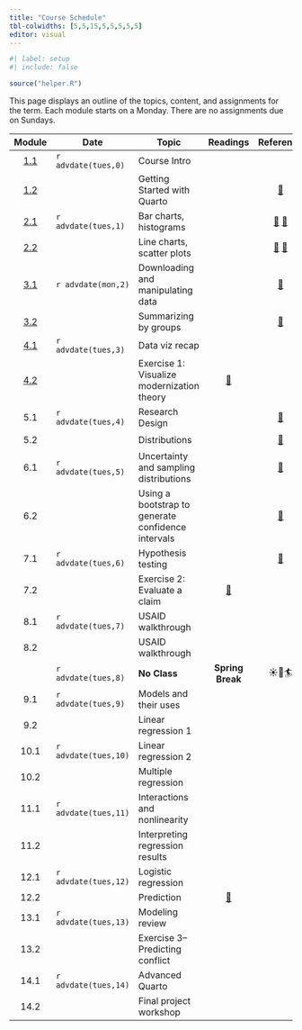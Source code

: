 ```yaml
---
title: "Course Schedule"
tbl-colwidths: [5,5,15,5,5,5,5,5]
editor: visual
---
```


```r
#| label: setup
#| include: false

source("helper.R")
```

This page displays an outline of the topics, content, and assignments for the term. Each module starts on a Monday. There are no assignments due on Sundays.

::: column-screen-inset-right
|                   Module                   | Date                 | Topic                                              |                                        Readings                                        |                                                           Reference                                                            |                     Slides                     |                                                     Videos                                                      |                                 Assignments                                  |
|:-------:|---------|---------|:-------:|:-------:|:-------:|:-------:|:-------:|
| [1.1](modules/module-1.1.qmd "Module 1.1") | `r advdate(tues,0)`  | Course Intro                                       |                                                                                        |                                                                                                                                | [🖥️](slides/week-1.1.qmd "Module 1.2 slides")  |                               [🖥️](https://youtu.be/eimM6pNkYjE "R and RStudio")                                |                                                                              |
| [1.2](modules/module-1.2.qmd "Module 1.2") |                      | Getting Started with Quarto                        |                                                                                        |                  [📖](https://www.tidyverse.org/blog/2017/12/workflow-vs-script/ "project-oriented workflow")                  | [🖥️](slides/week-1.2.qmd "Module 1.2 slides")  |                                   [🖥️](https://youtu.be/6QN9ZYURDFg "Quarto")                                   |                                                                              |
| [2.1](modules/module-2.1.qmd "Module 2.1") | `r advdate(tues,1)`  | Bar charts, histograms                             |                                                                                        |         [📖](https://r4ds.hadley.nz/data-import "r4ds, 7") [📖](https://r4ds.hadley.nz/data-visualize.html "r4ds, 2")          | [🖥️](slides/week-2.1.qmd "Module 2.1 slides")  |   [🖥️](https://youtu.be/QG1oDJPoIio "Make a bar chart") [🖥️](https://youtu.be/-1YhCql-gMo "Make a histogram")   |                                                                              |
| [2.2](modules/module-2.2.qmd "Module 2.2") |                      | Line charts, scatter plots                         |                                                                                        | [📖](https://r4ds.hadley.nz/layers.html "r4ds, 10.1-10.4") [📖](https://r4ds.hadley.nz/communication.html#labels "r4ds, 12.2") |           [🖥️](slides/week-2.2.qmd)            | [🖥️](https://youtu.be/PnmQ2MFQpIc "Make a line chart") [🖥️](https://youtu.be/FiosjUVyfLM "Make a scatter plot") | [📘](https://blackboard.gwu.edu/ultra/courses/_395476_1/cl/outline "Quiz 1") |
| [3.1](modules/module-3.1.qmd "Module 3.1") | `r advdate(mon,2)`   | Downloading and manipulating data                  |                                                                                        |                          [📖](https://r4ds.hadley.nz/data-transform.html#introduction "r4ds 3.1-3.4")                          | [🖥️](slides/week-3.1.html "Module 3.1 slides") |                          [🖥️](https://youtu.be/ScQD47eJeAE "Download data from V-Dem")                          |                                                                              |
| [3.2](modules/module-3.2.qmd "Module 3.2") |                      | Summarizing by groups                              |                                                                                        |                            [📖](https://r4ds.hadley.nz/data-transform.html#introduction "r4ds 3.5")                            | [🖥️](slides/week-3.2.html "Module 3.2 slides") |                         [🖥️](https://youtu.be/mgBwVzMV-v8 "Summarizing data by groups")                         | [📘](https://blackboard.gwu.edu/ultra/courses/_395476_1/cl/outline "Quiz 1") |
|       [4.1](modules/module-4.1.qmd)        | `r advdate(tues,3)`  | Data viz recap                                     |                                                                                        |                                                                                                                                | [🖥️](slides/week-4.1.qmd "Module 4.1 slides")  |                                                                                                                 |                                                                              |
|     [4.2](assignments/homework-1.qmd)      |                      | Exercise 1: Visualize modernization theory         |       [📖](https://www-jstor-org.proxygw.wrlc.org/stable/1951731?seq=8 "Lipset")       |                                                                                                                                |                                                |                                                                                                                 |               [🧮](/assignments/homework-1.html "Homework 1")                |
|                    5.1                     | `r advdate(tues,4)`  | Research Design                                    |                                                                                        |                            [📖](https://openintro-ims.netlify.app/explore-categorical "ims, ch. 4")                            | [🖥️](slides/week-5.1.qmd "Module 5.1 slides")  |                                                                                                                 |                                                                              |
|                    5.2                     |                      | Distributions                                      |                                                                                        |                             [📖](https://openintro-ims.netlify.app/explore-numerical "ims, ch. 5")                             | [🖥️](slides/week-5.2.qmd "Module 5.2 slides")  |                                                                                                                 | [📘](https://blackboard.gwu.edu/ultra/courses/_395476_1/cl/outline "Quiz 1") |
|                    6.1                     | `r advdate(tues,5)`  | Uncertainty and sampling distributions             |                                                                                        |                                    [📖](https://moderndive.com/7-sampling.html "md, ch. 7")                                    |                       🖥️                       |                                                       🖥️                                                        |                                                                              |
|                    6.2                     |                      | Using a bootstrap to generate confidence intervals |                                                                                        |                              [📖](https://moderndive.com/8-confidence-intervals.html "md, ch. 8")                              |                       🖥️                       |                                                       🖥️                                                        | [📘](https://blackboard.gwu.edu/ultra/courses/_395476_1/cl/outline "Quiz 1") |
|                    7.1                     | `r advdate(tues,6)`  | Hypothesis testing                                 |                                                                                        |                              [📖](https://moderndive.com/8-confidence-intervals.html "md, ch. 8")                              |                       🖥️                       |                                                       🖥️                                                        |                                                                              |
|                    7.2                     |                      | Exercise 2: Evaluate a claim                       | [📖](https://academic.oup.com/qje/article-abstract/127/4/1755/1841616 "Casey et. al.") |                                                                                                                                |                       🖥️                       |                                                       🖥️                                                        |           [🧮](/assignments/homework-2.html "Coding assignment 2")           |
|                    8.1                     | `r advdate(tues,7)`  | USAID walkthrough                                  |                                                                                        |                                                                                                                                |                       🖥️                       |                                                       🖥️                                                        |                                                                              |
|                    8.2                     |                      | USAID walkthrough                                  |                                                                                        |                                                                                                                                |                                                |                                                       🖥️                                                        |                                                                              |
|                                            | `r advdate(tues,8)`  | **No Class**                                       |                                    **Spring Break**                                    |                                                             ☀️🌴🏄                                                             |                                                |                                                                                                                 |                                                                              |
|                    9.1                     | `r advdate(tues,9)`  | Models and their uses                              |                                                                                        |                                                                                                                                |                       🖥️                       |                                                       🖥️                                                        |                                                                              |
|                    9.2                     |                      | Linear regression 1                                |                                                                                        |                                                                                                                                |                       🖥️                       |                                                       🖥️                                                        | [📘](https://blackboard.gwu.edu/ultra/courses/_395476_1/cl/outline "Quiz 1") |
|                    10.1                    | `r advdate(tues,10)` | Linear regression 2                                |                                                                                        |                                                                                                                                |                       🖥️                       |                                                       🖥️                                                        |                                                                              |
|                    10.2                    |                      | Multiple regression                                |                                                                                        |                                                                                                                                |                                                |                                                       🖥️                                                        | [📘](https://blackboard.gwu.edu/ultra/courses/_395476_1/cl/outline "Quiz 1") |
|                    11.1                    | `r advdate(tues,11)` | Interactions and nonlinearity                      |                                                                                        |                                                                                                                                |                       🖥️                       |                                                       🖥️                                                        |                                                                              |
|                    11.2                    |                      | Interpreting regression results                    |                                                                                        |                                                                                                                                |                                                |                                                       🖥️                                                        | [📘](https://blackboard.gwu.edu/ultra/courses/_395476_1/cl/outline "Quiz 1") |
|                    12.1                    | `r advdate(tues,12)` | Logistic regression                                |                                                                                        |                                                                                                                                |                       🖥️                       |                                                       🖥️                                                        |                                                                              |
|                    12.2                    |                      | Prediction                                         |    [📖](https://journals.sagepub.com/doi/10.1177/0022343316684009 "Blair et. al.")     |                                                                                                                                |                                                |                                                                                                                 |                                                                              |
|                    13.1                    | `r advdate(tues,13)` | Modeling review                                    |                                                                                        |                                                                                                                                |                                                |                                                                                                                 |                                                                              |
|                    13.2                    |                      | Exercise 3--Predicting conflict                    |                                                                                        |                                                                                                                                |                                                |                                                                                                                 |           [🧮](/assignments/homework-3.html "Coding assignment 3")           |
|                    14.1                    | `r advdate(tues,14)` | Advanced Quarto                                    |                                                                                        |                                                                                                                                |                                                |                                                       🖥️                                                        |                                                                              |
|                    14.2                    |                      | Final project workshop                             |                                                                                        |                                                                                                                                |                                                |                                                       🖥️                                                        |       [✍️](/project/project-assignment-3.html "Project assignment 3")        |
:::
